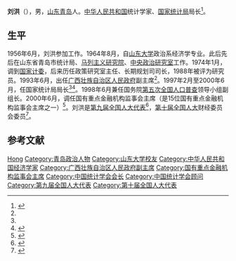 {{Otheruses|other=名为刘洪的其他人物|刘洪 (消歧义)}}

'''刘洪'''（{{bd|1939年|6月||}}），男，[[山东省|山东]][[青岛市|青岛]]人。[[中华人民共和国|中华人民共和国]]统计学家、[[中华人民共和国国家统计局|国家统计局]]局长<ref name=rmrb>{{Cite web|url=http://www.people.com.cn/9804/20/current/newfiles/b1051.html|title=更准更快更全——访国家统计局局长刘洪|author=|date=|publisher=人民日报1998年4月20日，第二版|language=|accessdate=|quote=|archive-date=2019年12月9日|archive-url=https://web.archive.org/web/20191209085000/http://www.people.com.cn/9804/20/current/newfiles/b1051.html|dead-url=no}}</ref>。

== 生平 ==
1956年6月，刘洪参加工作。1964年8月，自[[山东大学|山东大学]]政治系经济学专业。此后先后在山东省青岛市统计局、[[中共中央马列主义研究院|马列主义研究院]]、[[中央政治研究室|中央政治研究室]]工作。1974年1月，调到[[国家计委|国家计委]]，后来历任政策研究室主任、长期规划司司长，1988年被评为研究员。1993年6月，出任[[广西壮族自治区人民政府|广西壮族自治区人民政府]]副主席<ref name=rmrb/>。1997年2月至2000年6月，任国家统计局局长<ref name=rmrb/><ref>{{Cite web |url = http://www.stats.gov.cn/ztjc/zthd/50znjn/tp/200207/t20020725_36010.html |title =国家统计局第七任局长刘洪（1997.2-2000.6）  |author =  |date = 2002-07-25 |publisher = 中华人民共和国国家统计局 |language =  |accessdate =  |quote =  }}</ref>。1998年6月兼任国务院[[中华人民共和国第五次全国人口普查|第五次全国人口普查]]领导小组副组长。2000年6月，调任国有重点金融机构监事会主席（是15位国有重点金融机构监事会主席之一）<ref>{{Cite web |url = http://www.china.com.cn/chinese/2000/Aug/3640.htm |title = 国务院向国有重点金融机构派出监事会 |author =  |date = 2000-08-22 |publisher = 中国网 |language =  |accessdate =  |quote =  |archive-date = 2005-09-05 |archive-url = https://web.archive.org/web/20050905154357/http://www.china.com.cn/chinese/2000/Aug/3640.htm |dead-url = no }}</ref>。刘洪是[[第九届全国人大代表|第九届全国人大代表]]<ref>{{Cite web |url = http://www.npc.gov.cn/wxzl/gongbao/2001-01/06/content_5003917.htm |title = 中华人民共和国第九届全国人民代表大会代表名单 |author =  |date = 2001-01-06 |publisher = 中国人大网 |language =  |accessdate =  |quote =  |archive-date = 2019-12-06 |archive-url = https://web.archive.org/web/20191206142756/http://www.npc.gov.cn/wxzl/gongbao/2001-01/06/content_5003917.htm |dead-url = yes }}</ref>，[[第十届全国人民代表大会|第十届全国人大]]财经委员会委员<ref>{{Cite web|url=http://news.163.com/05/1018/08/20B54MA40001124T.html|title =人大财经委委员刘洪：中国农村金融存在三大问题|author=|date=2005-10-18|publisher=网易|language=|accessdate=|quote=}}{{Dead link|date=2019年12月|bot=InternetArchiveBot|fix-attempted=yes}}</ref>。

== 参考文献 ==
{{Reflist}}

{{s-start}}
{{s-gov|prc}}
{{s-before|[[张塞|张塞]]}}
{{s-title|[[中华人民共和国国家统计局|国家统计局]]局长|1997年2月－2000年6月}}
{{s-after|[[朱之鑫|朱之鑫]]}}
{{s-end}}

{{中华人民共和国国家统计局局长}}
{{Navboxes
| title  = 刘洪在[[中国统计学会|中国统计学会]]的职务
| list1  =
{{中国统计学会第五届理事会}}
{{中国统计学会第六届理事会}}
}}

{{Authority control}}
{{DEFAULTSORT:Liu刘}}
[[Category:刘姓|Hong]]
[[Category:青岛政治人物|Category:青岛政治人物]]
[[Category:山东大学校友|Category:山东大学校友]]
[[Category:中华人民共和国经济学家|Category:中华人民共和国经济学家]]
[[Category:广西壮族自治区人民政府副主席|Category:广西壮族自治区人民政府副主席]]
[[Category:国有重点金融机构监事会主席|Category:国有重点金融机构监事会主席]]
[[Category:中国统计学会会长|Category:中国统计学会会长]]
[[Category:中国统计学会顾问|Category:中国统计学会顾问]]
[[Category:第九届全国人大代表|Category:第九届全国人大代表]]
[[Category:第十届全国人大代表|Category:第十届全国人大代表]]